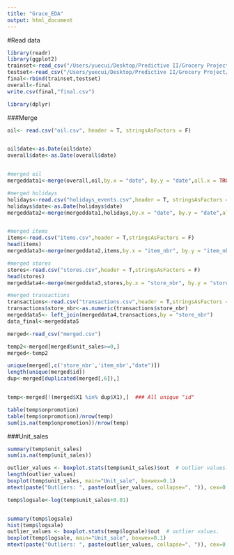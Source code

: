 ```yaml
---
title: "Grace_EDA"
output: html_document
---
```


#Read data
```r
library(readr)
library(ggplot2)
trainset<-read_csv("/Users/yuecui/Desktop/Predictive II/Grocery Project/train_set.csv")[,-1]
testset<-read_csv("/Users/yuecui/Desktop/Predictive II/Grocery Project/test_set.csv")[,-1]
final<-rbind(trainset,testset)
overall<-final
write.csv(final,"final.csv")

library(dplyr)
```



###Merge

```r
oil<- read.csv("oil.csv", header = T, stringsAsFactors = F)


oil$date<-as.Date(oil$date)
overall$date<-as.Date(overall$date)


#merged oil
mergeddata1<-merge(overall,oil,by.x = "date", by.y = "date",all.x = TRUE)

#merged holidays
holidays<-read.csv("holidays_events.csv",header = T, stringsAsFactors = F)
holidays$date<-as.Date(holidays$date)
mergeddata2<-merge(mergeddata1,holidays,by.x = "date", by.y = "date",all.x = TRUE)


#merged items
items<-read.csv("items.csv",header = T,stringsAsFactors = F)
head(items)
mergeddata3<-merge(mergeddata2,items,by.x = "item_nbr", by.y = "item_nbr",all.x = TRUE)

#merged stores
stores<-read.csv("stores.csv",header = T,stringsAsFactors = F)
head(stores)
mergeddata4<-merge(mergeddata3,stores,by.x = "store_nbr", by.y = "store_nbr",all.x = TRUE)

#merged transactions
transactions<-read.csv("transactions.csv",header = T,stringsAsFactors = F)
transactions$store_nbr<-as.numeric(transactions$store_nbr)
mergeddata5<- left_join(mergeddata4,transactions,by = "store_nbr")
data_final<-mergeddata5
```


```r
merged<-read_csv("merged.csv")

temp2<-merged[merged$unit_sales>=0,]
merged<-temp2
```



```r
unique(merged[,c('store_nbr','item_nbr',"date")])
length(unique(merged$id))
dup<-merged[duplicated(merged[,6]),]


temp<-merged[!(merged$X1 %in% dup$X1),]  ### All unique "id"
```


```r
table(temp$onpromotion)
table(temp$onpromotion)/nrow(temp)
sum(is.na(temp$onpromotion))/nrow(temp)
```


###Unit_sales
```r
summary(temp$unit_sales)
sum(is.na(temp$unit_sales))


```

```r
outlier_values <- boxplot.stats(temp$unit_sales)$out  # outlier values.
length(outlier_values)
boxplot(temp$unit_sales, main="Unit_sale", boxwex=0.1)
mtext(paste("Outliers: ", paste(outlier_values, collapse=", ")), cex=0.6)

temp$logsale<-log(temp$unit_sales+0.01)


summary(temp$logsale)
hist(temp$logsale)
outlier_values <- boxplot.stats(temp$logsale)$out  # outlier values.
boxplot(temp$logsale, main="Unit_sale", boxwex=0.1)
mtext(paste("Outliers: ", paste(outlier_values, collapse=", ")), cex=0.6)

```

